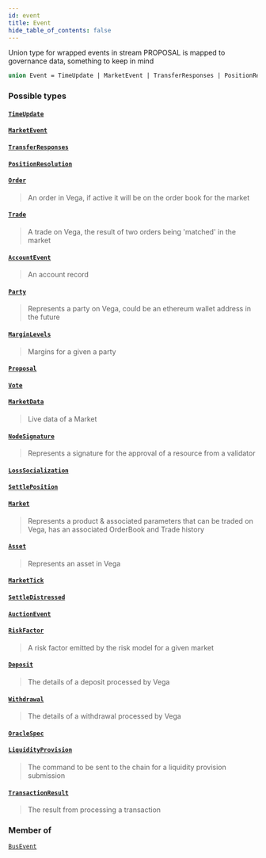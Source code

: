 ```yaml
---
id: event
title: Event
hide_table_of_contents: false
---
```








Union type for wrapped events in stream PROPOSAL is mapped to governance data, something to keep in mind

```graphql
union Event = TimeUpdate | MarketEvent | TransferResponses | PositionResolution | Order | Trade | AccountEvent | Party | MarginLevels | Proposal | Vote | MarketData | NodeSignature | LossSocialization | SettlePosition | Market | Asset | MarketTick | SettleDistressed | AuctionEvent | RiskFactor | Deposit | Withdrawal | OracleSpec | LiquidityProvision | TransactionResult
```


### Possible types

#### [`TimeUpdate`](/testnet/api/graphql/objects/time-update) <Badge class="secondary" text="object"/>
> 
> 

#### [`MarketEvent`](/testnet/api/graphql/objects/market-event) <Badge class="secondary" text="object"/>
> 
> 

#### [`TransferResponses`](/testnet/api/graphql/objects/transfer-responses) <Badge class="secondary" text="object"/>
> 
> 

#### [`PositionResolution`](/testnet/api/graphql/objects/position-resolution) <Badge class="secondary" text="object"/>
> 
> 

#### [`Order`](/testnet/api/graphql/objects/order) <Badge class="secondary" text="object"/>
> An order in Vega, if active it will be on the order book for the market
> 

#### [`Trade`](/testnet/api/graphql/objects/trade) <Badge class="secondary" text="object"/>
> A trade on Vega, the result of two orders being 'matched' in the market
> 

#### [`AccountEvent`](/testnet/api/graphql/objects/account-event) <Badge class="secondary" text="object"/>
> An account record
> 

#### [`Party`](/testnet/api/graphql/objects/party) <Badge class="secondary" text="object"/>
> Represents a party on Vega, could be an ethereum wallet address in the future
> 

#### [`MarginLevels`](/testnet/api/graphql/objects/margin-levels) <Badge class="secondary" text="object"/>
> Margins for a given a party
> 

#### [`Proposal`](/testnet/api/graphql/objects/proposal) <Badge class="secondary" text="object"/>
> 
> 

#### [`Vote`](/testnet/api/graphql/objects/vote) <Badge class="secondary" text="object"/>
> 
> 

#### [`MarketData`](/testnet/api/graphql/objects/market-data) <Badge class="secondary" text="object"/>
> Live data of a Market
> 

#### [`NodeSignature`](/testnet/api/graphql/objects/node-signature) <Badge class="secondary" text="object"/>
> Represents a signature for the approval of a resource from a validator
> 

#### [`LossSocialization`](/testnet/api/graphql/objects/loss-socialization) <Badge class="secondary" text="object"/>
> 
> 

#### [`SettlePosition`](/testnet/api/graphql/objects/settle-position) <Badge class="secondary" text="object"/>
> 
> 

#### [`Market`](/testnet/api/graphql/objects/market) <Badge class="secondary" text="object"/>
> Represents a product & associated parameters that can be traded on Vega, has an associated OrderBook and Trade history
> 

#### [`Asset`](/testnet/api/graphql/objects/asset) <Badge class="secondary" text="object"/>
> Represents an asset in Vega
> 

#### [`MarketTick`](/testnet/api/graphql/objects/market-tick) <Badge class="secondary" text="object"/>
> 
> 

#### [`SettleDistressed`](/testnet/api/graphql/objects/settle-distressed) <Badge class="secondary" text="object"/>
> 
> 

#### [`AuctionEvent`](/testnet/api/graphql/objects/auction-event) <Badge class="secondary" text="object"/>
> 
> 

#### [`RiskFactor`](/testnet/api/graphql/objects/risk-factor) <Badge class="secondary" text="object"/>
> A risk factor emitted by the risk model for a given market
> 

#### [`Deposit`](/testnet/api/graphql/objects/deposit) <Badge class="secondary" text="object"/>
> The details of a deposit processed by Vega
> 

#### [`Withdrawal`](/testnet/api/graphql/objects/withdrawal) <Badge class="secondary" text="object"/>
> The details of a withdrawal processed by Vega
> 

#### [`OracleSpec`](/testnet/api/graphql/objects/oracle-spec) <Badge class="secondary" text="object"/>
> 
> 

#### [`LiquidityProvision`](/testnet/api/graphql/objects/liquidity-provision) <Badge class="secondary" text="object"/>
> The command to be sent to the chain for a liquidity provision submission
> 

#### [`TransactionResult`](/testnet/api/graphql/objects/transaction-result) <Badge class="secondary" text="object"/>
> The result from processing a transaction
> 



### Member of

[`BusEvent`](/testnet/api/graphql/objects/bus-event)  <Badge class="secondary" text="object"/>




